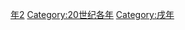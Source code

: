 {{Catnav|頁面分類|历史|歷史時代|年|20世纪各年}}
{{Commons category|1922}}

[[Category:1920年代|年2]]
[[Category:20世纪各年|Category:20世纪各年]]
[[Category:戌年|Category:戌年]]